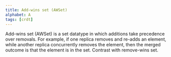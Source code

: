 ```yaml
---
title: Add-wins set (AWSet)
alphabet: A
tags: [crdt]
---
```


Add-wins set (AWSet) is a set datatype in which additions take precedence over removals. For example, if one replica removes and re-adds an element, while another replica concurrently removes the element, then the merged outcome is that the element is in the set. Contrast with remove-wins set.
